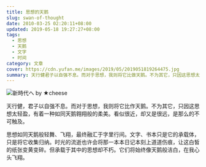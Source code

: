 ```yaml
---
title: 思想的天鹅
slug: swan-of-thought
date: 2010-03-25 02:20:11+08:00
updated: 2019-05-18 19:27:27+08:00
tags:
  - 思想
  - 天鹅
  - 文字
  - 时间
category: 文章
cover: https://cdn.yufan.me/images/2019/05/2019051819264475.jpg
summary: 天行健君子以自强不息。而对于思想，我则将它比做天鹅。不为其它，只因这思想太轻盈，有着一种如同天鹅翱翔般柔美。
---
```


![新時代へ by ★cheese](https://cdn.yufan.me/images/2019/05/2019051819264475.jpg)

<MusicPlayer id={268154} />

天行健，君子以自强不息。而对于思想，我则将它比作天鹅。不为其它，只因这思想太轻盈，有着一种如同天鹅翱翔般的柔美。看似很近，却又是很远，是那么的不可触及。

思想如同天鹅般轻舞、飞翔，最终融汇于字里行间。文字、书本只是它的承载体，只是将它收集归纳。时光的流逝也许会将那一本本日记本刻上道道伤痕，让这白皙的纸张变黄变碎。但承载于其中的思想却不朽。它们将始终像天鹅般洁白，在我心头飞翔。
